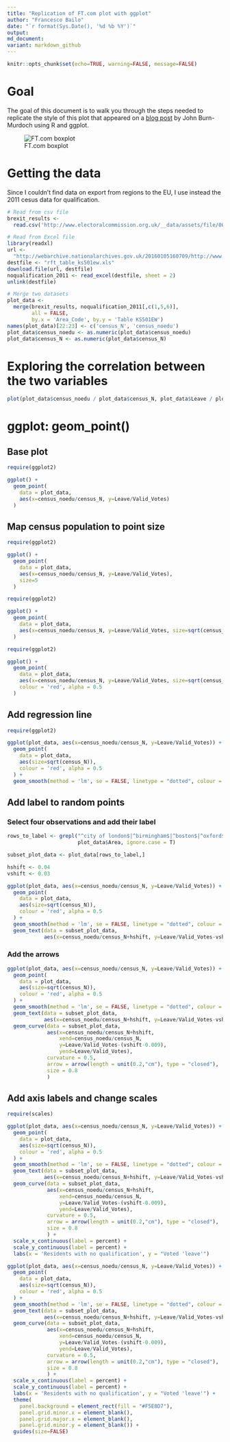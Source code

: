 ```yaml
---
title: "Replication of FT.com plot with ggplot"
author: "Francesco Bailo"
date: "`r format(Sys.Date(), '%d %b %Y')`"
output:
md_document:
variant: markdown_github
---
```


```r
knitr::opts_chunk$set(echo=TRUE, warning=FALSE, message=FALSE)
```


# Goal

The goal of this document is to walk you through the steps needed to replicate the style of this plot that appeared on a [blog post](https://www.ft.com/content/1ce1a720-ce94-3c32-a689-8d2356388a1f) by John Burn-Murdoch using R and ggplot. 

![FT.com boxplot](https://raw.githubusercontent.com/fraba/ggplot_ws_replicate_ft_plot/master/figures/fig1.png "Burn-Murdoch's plot")

# Getting the data

Since I couldn't find data on export from regions to the EU, I use instead the 2011 cesus data for qualification.

```r

# Read from csv file
brexit_results <- 
  read.csv('http://www.electoralcommission.org.uk/__data/assets/file/0014/212135/EU-referendum-result-data.csv')

# Read from Excel file
library(readxl)
url <- 
  "http://webarchive.nationalarchives.gov.uk/20160105160709/http://www.ons.gov.uk/ons/rel/census/2011-census/key-statistics-for-local-authorities-in-england-and-wales/rft-table-ks501ew.xls"
destfile <- "rft_table_ks501ew.xls"
download.file(url, destfile)
noqualification_2011 <- read_excel(destfile, sheet = 2)
unlink(destfile)

# Merge two datasets
plot_data <-
  merge(brexit_results, noqualification_2011[,c(1,5,6)], 
        all = FALSE, 
        by.x = 'Area_Code', by.y = 'Table KS501EW')
names(plot_data)[22:23] <- c('census_N', 'census_noedu')
plot_data$census_noedu <- as.numeric(plot_data$census_noedu)
plot_data$census_N <- as.numeric(plot_data$census_N)

```

# Exploring the correlation between the two variables

```r

plot(plot_data$census_noedu / plot_data$census_N, plot_data$Leave / plot_data$Valid_Votes)

```


# ggplot: geom_point()

## Base plot

```r

require(ggplot2)

ggplot() +
  geom_point(
    data = plot_data, 
    aes(x=census_noedu/census_N, y=Leave/Valid_Votes)
  )


```


## Map census population to point size

```r

require(ggplot2)

ggplot() +
  geom_point(
    data = plot_data, 
    aes(x=census_noedu/census_N, y=Leave/Valid_Votes), 
    size=5
  )

```

```r

require(ggplot2)

ggplot() +
  geom_point(
    data = plot_data, 
    aes(x=census_noedu/census_N, y=Leave/Valid_Votes, size=sqrt(census_N))
  )

```

```r

require(ggplot2)

ggplot() +
  geom_point(
    data = plot_data, 
    aes(x=census_noedu/census_N, y=Leave/Valid_Votes, size=sqrt(census_N)),
    colour = 'red', alpha = 0.5
  )

```

## Add regression line

```r

require(ggplot2)

ggplot(plot_data, aes(x=census_noedu/census_N, y=Leave/Valid_Votes)) +
  geom_point(
    data = plot_data, 
    aes(size=sqrt(census_N)),
    colour = 'red', alpha = 0.5
  ) +
  geom_smooth(method = 'lm', se = FALSE, linetype = "dotted", colour = 'black', size = 0.7)

```

## Add label to random points

### Select four observations and add their label

```r

rows_to_label <- grepl("^city of london$|^birmingham$|^boston$|^oxford$|^cambridge$", 
                       plot_data$Area, ignore.case = T)

subset_plot_data <- plot_data[rows_to_label,]

hshift <- 0.04
vshift <- 0.03

ggplot(plot_data, aes(x=census_noedu/census_N, y=Leave/Valid_Votes)) +
  geom_point(
    data = plot_data, 
    aes(size=sqrt(census_N)),
    colour = 'red', alpha = 0.5
  ) +
  geom_smooth(method = 'lm', se = FALSE, linetype = "dotted", colour = 'black', size = 0.7) +
  geom_text(data = subset_plot_data, 
            aes(x=census_noedu/census_N+hshift, y=Leave/Valid_Votes-vshift, label = Area))


```


### Add the arrows

```r

ggplot(plot_data, aes(x=census_noedu/census_N, y=Leave/Valid_Votes)) +
  geom_point(
    data = plot_data, 
    aes(size=sqrt(census_N)),
    colour = 'red', alpha = 0.5
  ) +
  geom_smooth(method = 'lm', se = FALSE, linetype = "dotted", colour = 'black', size = 0.7) +
  geom_text(data = subset_plot_data, 
            aes(x=census_noedu/census_N+hshift, y=Leave/Valid_Votes-vshift, label = Area)) +
  geom_curve(data = subset_plot_data, 
             aes(x=census_noedu/census_N+hshift, 
                 xend=census_noedu/census_N,
                 y=Leave/Valid_Votes-(vshift-0.009),
                 yend=Leave/Valid_Votes),
             curvature = 0.5, 
             arrow = arrow(length = unit(0.2,"cm"), type = "closed"),
             size = 0.8
             )

```

## Add axis labels and change scales

```r

require(scales)

ggplot(plot_data, aes(x=census_noedu/census_N, y=Leave/Valid_Votes)) +
  geom_point(
    data = plot_data, 
    aes(size=sqrt(census_N)),
    colour = 'red', alpha = 0.5
  ) +
  geom_smooth(method = 'lm', se = FALSE, linetype = "dotted", colour = 'black', size = 0.7) +
  geom_text(data = subset_plot_data, 
            aes(x=census_noedu/census_N+hshift, y=Leave/Valid_Votes-vshift, label = Area)) +
  geom_curve(data = subset_plot_data, 
             aes(x=census_noedu/census_N+hshift, 
                 xend=census_noedu/census_N,
                 y=Leave/Valid_Votes-(vshift-0.009),
                 yend=Leave/Valid_Votes),
             curvature = 0.5, 
             arrow = arrow(length = unit(0.2,"cm"), type = "closed"),
             size = 0.8
             ) +
  scale_x_continuous(label = percent) +
  scale_y_continuous(label = percent) +
  labs(x = 'Residents with no qualification', y = "Voted 'leave'")

```

```r

ggplot(plot_data, aes(x=census_noedu/census_N, y=Leave/Valid_Votes)) +
  geom_point(
    data = plot_data, 
    aes(size=sqrt(census_N)),
    colour = 'red', alpha = 0.5
  ) +
  geom_smooth(method = 'lm', se = FALSE, linetype = "dotted", colour = 'black', size = 0.7) +
  geom_text(data = subset_plot_data, 
            aes(x=census_noedu/census_N+hshift, y=Leave/Valid_Votes-vshift, label = Area)) +
  geom_curve(data = subset_plot_data, 
             aes(x=census_noedu/census_N+hshift, 
                 xend=census_noedu/census_N,
                 y=Leave/Valid_Votes-(vshift-0.009),
                 yend=Leave/Valid_Votes),
             curvature = 0.5, 
             arrow = arrow(length = unit(0.2,"cm"), type = "closed"),
             size = 0.8
             ) +
  scale_x_continuous(label = percent) +
  scale_y_continuous(label = percent) +
  labs(x = 'Residents with no qualification', y = "Voted 'leave'") +
  theme(
    panel.background = element_rect(fill = "#F5E8D7"),
    panel.grid.minor.x = element_blank(),
    panel.grid.major.x = element_blank(),
    panel.grid.minor.y = element_blank()) +
  guides(size=FALSE)

```


